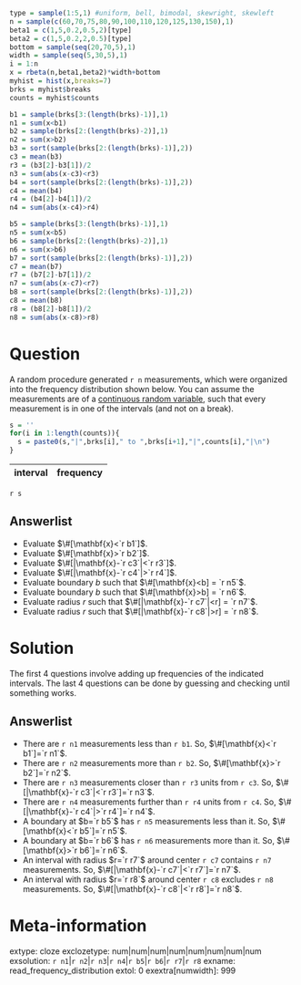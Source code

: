 ```r
type = sample(1:5,1) #uniform, bell, bimodal, skewright, skewleft
n = sample(c(60,70,75,80,90,100,110,120,125,130,150),1)
beta1 = c(1,5,0.2,0.5,2)[type]
beta2 = c(1,5,0.2,2,0.5)[type]
bottom = sample(seq(20,70,5),1)
width = sample(seq(5,30,5),1)
i = 1:n
x = rbeta(n,beta1,beta2)*width+bottom
myhist = hist(x,breaks=7)
brks = myhist$breaks
counts = myhist$counts

b1 = sample(brks[3:(length(brks)-1)],1)
n1 = sum(x<b1)
b2 = sample(brks[2:(length(brks)-2)],1)
n2 = sum(x>b2)
b3 = sort(sample(brks[2:(length(brks)-1)],2))
c3 = mean(b3)
r3 = (b3[2]-b3[1])/2
n3 = sum(abs(x-c3)<r3)
b4 = sort(sample(brks[2:(length(brks)-1)],2))
c4 = mean(b4)
r4 = (b4[2]-b4[1])/2
n4 = sum(abs(x-c4)>r4)

b5 = sample(brks[3:(length(brks)-1)],1)
n5 = sum(x<b5)
b6 = sample(brks[2:(length(brks)-2)],1)
n6 = sum(x>b6)
b7 = sort(sample(brks[2:(length(brks)-1)],2))
c7 = mean(b7)
r7 = (b7[2]-b7[1])/2
n7 = sum(abs(x-c7)<r7)
b8 = sort(sample(brks[2:(length(brks)-1)],2))
c8 = mean(b8)
r8 = (b8[2]-b8[1])/2
n8 = sum(abs(x-c8)>r8)

```


Question
========

A random procedure generated `r n` measurements, which were organized into the frequency distribution shown below. You can assume the measurements are of a [continuous random variable](https://en.wikipedia.org/wiki/Continuous_or_discrete_variable), such that every measurement is in one of the intervals (and not on a break).

```r
s = ''
for(i in 1:length(counts)){
  s = paste0(s,"|",brks[i]," to ",brks[i+1],"|",counts[i],"|\n")
}
```

| interval |  frequency  |
|:---:|:---:|
`r s`

Answerlist
--------
* Evaluate $\#[\mathbf{x}<`r b1`]$.
* Evaluate $\#[\mathbf{x}>`r b2`]$.
* Evaluate $\#[|\mathbf{x}-`r c3`|<`r r3`]$.
* Evaluate $\#[|\mathbf{x}-`r c4`|>`r r4`]$.
* Evaluate boundary $b$ such that $\#[\mathbf{x}<b] = `r n5`$.
* Evaluate boundary $b$ such that $\#[\mathbf{x}>b] = `r n6`$.
* Evaluate radius $r$ such that $\#[|\mathbf{x}-`r c7`|<r] = `r n7`$.
* Evaluate radius $r$ such that $\#[|\mathbf{x}-`r c8`|>r] = `r n8`$.


Solution
========

The first 4 questions involve adding up frequencies of the indicated intervals. The last 4 questions can be done by guessing and checking until something works.

Answerlist
--------
* There are `r n1` measurements less than `r b1`. So, $\#[\mathbf{x}<`r b1`]=`r n1`$.
* There are `r n2` measurements more than `r b2`. So, $\#[\mathbf{x}>`r b2`]=`r n2`$.
* There are `r n3` measurements closer than `r r3` units from `r c3`. So, $\#[|\mathbf{x}-`r c3`|<`r r3`]=`r n3`$.
* There are `r n4` measurements further than `r r4` units from `r c4`. So, $\#[|\mathbf{x}-`r c4`|>`r r4`]=`r n4`$.
* A boundary at $b=`r b5`$ has `r n5` measurements less than it. So, $\#[\mathbf{x}<`r b5`]=`r n5`$.
* A boundary at $b=`r b6`$ has `r n6` measurements more than it. So, $\#[\mathbf{x}>`r b6`]=`r n6`$.
* An interval with radius $r=`r r7`$ around center `r c7` contains `r n7` measurements. So, $\#[|\mathbf{x}-`r c7`|<`r r7`]=`r n7`$.
* An interval with radius $r=`r r8`$ around center `r c8` excludes `r n8` measurements.  So, $\#[|\mathbf{x}-`r c8`|<`r r8`]=`r n8`$.


Meta-information
================
extype: cloze
exclozetype: num|num|num|num|num|num|num|num
exsolution: `r n1`|`r n2`|`r n3`|`r n4`|`r b5`|`r b6`|`r r7`|`r r8`
exname: read_frequency_distribution
extol: 0
exextra[numwidth]: 999